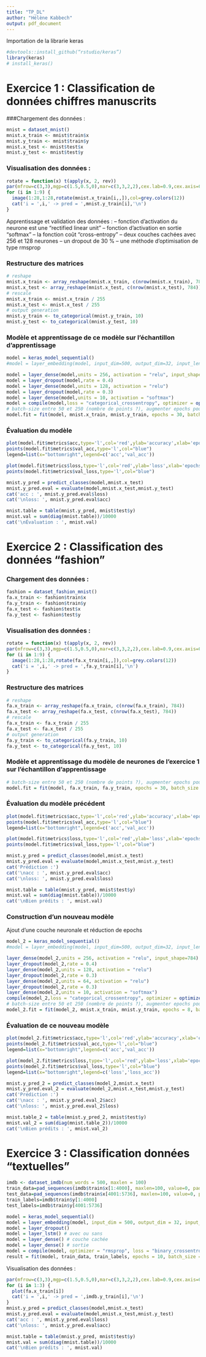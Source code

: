 ```yaml
---
title: "TP_DL"
author: "Hélène Kabbech"
output: pdf_document
---
```


Importation de la librarie keras
```r
#devtools::install_github(“rstudio/keras”)
library(keras)
# install_keras()
```

# Exercice 1 : Classification de données chiffres manuscrits

###Chargement des données :
```r
mnist = dataset_mnist()
mnist.x_train <- mnist$train$x
mnist.y_train <- mnist$train$y
mnist.x_test <- mnist$test$x
mnist.y_test <- mnist$test$y
```

### Visualisation des données :
```r
rotate = function(x) t(apply(x, 2, rev))
par(mfrow=c(3,3),mgp=c(1.5,0.5,0),mar=c(3,3,2,2),cex.lab=0.9,cex.axis=0.8,cex.main=1)
for (i in 1:9) {
  image(1:28,1:28,rotate(mnist.x_train[i,,]),col=grey.colors(12))
  cat('i = ',i,' -> pred = ',mnist.y_train[i],'\n')
}
```
Apprentissage et validation des données :
– fonction d’activation du neurone est une “rectified linear unit”
– fonction d’activation en sortie “softmax”
– la fonction coût “cross-entropy”
– deux couches cachées avec 256 et 128 neurones
– un dropout de 30 %
– une méthode d’optimisation de type rmsprop

### Restructure des matrices
```r
# reshape
mnist.x_train <- array_reshape(mnist.x_train, c(nrow(mnist.x_train), 784))
mnist.x_test <- array_reshape(mnist.x_test, c(nrow(mnist.x_test), 784))
# rescale
mnist.x_train <- mnist.x_train / 255
mnist.x_test <- mnist.x_test / 255
# output generation
mnist.y_train <- to_categorical(mnist.y_train, 10)
mnist.y_test <- to_categorical(mnist.y_test, 10)
```

### Modèle et apprentissage de ce modèle sur l'échantillon d'apprentissage
```r
model = keras_model_sequential()
#model = layer_embedding(model, input_dim=500, output_dim=32, input_length=100)

model = layer_dense(model,units = 256, activation = "relu", input_shape=784) # Première couche
model = layer_dropout(model,rate = 0.4)
model = layer_dense(model,units = 128, activation = "relu")
model = layer_dropout(model,rate = 0.3)
model = layer_dense(model,units = 10, activation = "softmax")
model = compile(model,loss = "categorical_crossentropy", optimizer = optimizer_rmsprop(), metrics=c("accuracy"))
# batch-size entre 50 et 250 (nombre de points ?), augmenter epochs pour améliorer predict
model.fit = fit(model, mnist.x_train, mnist.y_train, epochs = 30, batch_size = 128, validation_split = 0.2)
```

### Évaluation du modèle
```r
plot(model.fit$metrics$acc,type='l',col='red',ylab='accuracy',xlab='epochs')
points(model.fit$metrics$val_acc,type='l',col="blue")
legend=list(x="bottomright",legend=c('acc','val_acc'))

plot(model.fit$metrics$loss,type='l',col='red',ylab='loss',xlab='epochs')
points(model.fit$metrics$val_loss,type='l',col="blue")

mnist.y_pred = predict_classes(model,mnist.x_test)
mnist.y_pred.eval = evaluate(model,mnist.x_test,mnist.y_test)
cat('acc : ', mnist.y_pred.eval$loss)
cat('\nloss: ', mnist.y_pred.eval$acc)

mnist.table = table(mnist.y_pred, mnist$test$y)
mnist.val = sum(diag(mnist.table))/10000
cat('\nÉvaluation : ', mnist.val)
```

# Exercice 2 : Classification des données "fashion"

### Chargement des données :
```r
fashion = dataset_fashion_mnist()
fa.x_train <- fashion$train$x
fa.y_train <- fashion$train$y
fa.x_test <- fashion$test$x
fa.y_test <- fashion$test$y
```

### Visualisation des données :
```r
rotate = function(x) t(apply(x, 2, rev))
par(mfrow=c(3,3),mgp=c(1.5,0.5,0),mar=c(3,3,2,2),cex.lab=0.9,cex.axis=0.8,cex.main=1)
for (i in 1:9) {
  image(1:28,1:28,rotate(fa.x_train[i,,]),col=grey.colors(12))
  cat('i = ',i,' -> pred = ',fa.y_train[i],'\n')
}
```

### Restructure des matrices
```r
# reshape
fa.x_train <- array_reshape(fa.x_train, c(nrow(fa.x_train), 784))
fa.x_test <- array_reshape(fa.x_test, c(nrow(fa.x_test), 784))
# rescale
fa.x_train <- fa.x_train / 255
fa.x_test <- fa.x_test / 255
# output generation
fa.y_train <- to_categorical(fa.y_train, 10)
fa.y_test <- to_categorical(fa.y_test, 10)
```

### Modèle et apprentissage du modèle de neurones de l'exercice 1 sur l'échantillon d'apprentissage
```r
# batch-size entre 50 et 250 (nombre de points ?), augmenter epochs pour améliorer predict
model.fit = fit(model, fa.x_train, fa.y_train, epochs = 30, batch_size = 128, validation_split = 0.2)
```

### Évaluation du modèle précédent
```r
plot(model.fit$metrics$acc,type='l',col='red',ylab='accuracy',xlab='epochs')
points(model.fit$metrics$val_acc,type='l',col="blue")
legend=list(x="bottomright",legend=c('acc','val_acc'))

plot(model.fit$metrics$loss,type='l',col='red',ylab='loss',xlab='epochs')
points(model.fit$metrics$val_loss,type='l',col="blue")

mnist.y_pred = predict_classes(model,mnist.x_test)
mnist.y_pred.eval = evaluate(model,mnist.x_test,mnist.y_test)
cat('Prédiction :')
cat('\nacc : ', mnist.y_pred.eval$acc)
cat('\nloss: ', mnist.y_pred.eval$loss)

mnist.table = table(mnist.y_pred, mnist$test$y)
mnist.val = sum(diag(mnist.table))/10000
cat('\nBien prédits : ', mnist.val)
```
### Construction d'un nouveau modèle
Ajout d'une couche neuronale et réduction de epochs
```r
model_2 = keras_model_sequential()
#model = layer_embedding(model, input_dim=500, output_dim=32, input_length=100)

layer_dense(model_2,units = 256, activation = "relu", input_shape=784) # Première couche
layer_dropout(model_2,rate = 0.4)
layer_dense(model_2,units = 128, activation = "relu")
layer_dropout(model_2,rate = 0.3)
layer_dense(model_2,units = 64, activation = "relu")
layer_dropout(model_2,rate = 0.3)
layer_dense(model_2,units = 10, activation = "softmax")
compile(model_2,loss = "categorical_crossentropy", optimizer = optimizer_rmsprop(), metrics=c("accuracy"))
# batch-size entre 50 et 250 (nombre de points ?), augmenter epochs pour améliorer predict
model_2.fit = fit(model_2, mnist.x_train, mnist.y_train, epochs = 8, batch_size = 128, validation_split = 0.2)
```

### Évaluation de ce nouveau modèle
```r
plot(model_2.fit$metrics$acc,type='l',col='red',ylab='accuracy',xlab='epochs')
points(model_2.fit$metrics$val_acc,type='l',col="blue")
legend=list(x="bottomright",legend=c('acc','val_acc'))

plot(model_2.fit$metrics$loss,type='l',col='red',ylab='loss',xlab='epochs')
points(model_2.fit$metrics$val_loss,type='l',col="blue")
legend=list(x="bottomright",legend=c('loss','loss_acc'))

mnist.y_pred_2 = predict_classes(model_2,mnist.x_test)
mnist.y_pred.eval_2 = evaluate(model_2,mnist.x_test,mnist.y_test)
cat('Prédiction :')
cat('\nacc : ', mnist.y_pred.eval_2$acc)
cat('\nloss: ', mnist.y_pred.eval_2$loss)

mnist.table_2 = table(mnist.y_pred_2, mnist$test$y)
mnist.val_2 = sum(diag(mnist.table_2))/10000
cat('\nBien prédits : ', mnist.val_2)
```

# Exercice 3 : Classification données "textuelles"
```r
imdb <- dataset_imdb(num_words = 500, maxlen = 100)
train_data=pad_sequences(imdb$train$x[1:4000], maxlen=100, value=0, padding="post")
test_data=pad_sequences(imdb$train$x[4001:5736], maxlen=100, value=0, padding="post")
train_labels=imdb$train$y[1:4000]
test_labels=imdb$train$y[4001:5736]
```


```r
model = keras_model_sequential()
model = layer_embedding(model, input_dim = 500, output_dim = 32, input_length=100)
model = layer_dropout() 
model = layer_lstm() # avec ou sans
model = layer_dense() # couche cachée
model = layer_dense() # sortie
model = compile(model, optimizer = "rmsprop", loss = "binary_crossentropy", metrics = "accuracy")
result = fit(model, train_data, train_labels, epochs = 10, batch_size = 32, validation_split=0.1) # ou autre
```

Visualisation des données :
```r
par(mfrow=c(3,3),mgp=c(1.5,0.5,0),mar=c(3,3,2,2),cex.lab=0.9,cex.axis=0.8,cex.main=1)
for (i in 1:3) {
  plot(fa.x_train[i])
  cat('i = ',i,' -> pred = ',imdb.y_train[i],'\n')
}
mnist.y_pred = predict_classes(model,mnist.x_test)
mnist.y_pred.eval = evaluate(model,mnist.x_test,mnist.y_test)
cat('acc : ', mnist.y_pred.eval$loss)
cat('\nloss: ', mnist.y_pred.eval$acc)

mnist.table = table(mnist.y_pred, mnist$test$y)
mnist.val = sum(diag(mnist.table))/10000
cat('\nBien prédits : ', mnist.val)
```